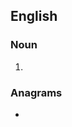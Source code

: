 ==English==

===Noun===
{{head|en|noun form}}

# {{plural of|okay|lang=en}}

===Anagrams===
* {{anagrams|en|a=akosy|kayos|soaky|yoaks}}